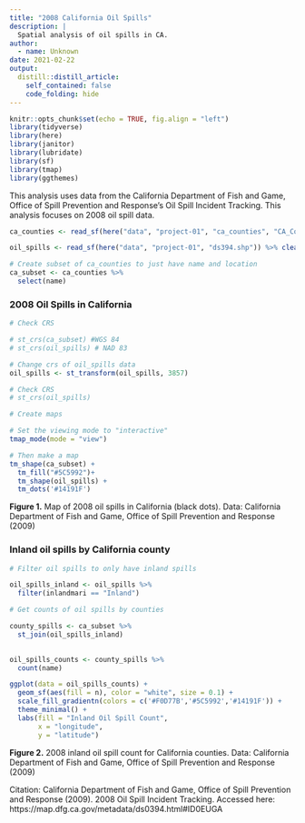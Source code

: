 ```yaml
---
title: "2008 California Oil Spills"
description: |
  Spatial analysis of oil spills in CA.
author:
  - name: Unknown
date: 2021-02-22
output:
  distill::distill_article:
    self_contained: false
    code_folding: hide
---
```


```r
knitr::opts_chunk$set(echo = TRUE, fig.align = "left")
library(tidyverse)
library(here)
library(janitor)
library(lubridate)
library(sf)
library(tmap)
library(ggthemes)
```

This analysis uses data from the California Department of Fish and Game, Office of Spill Prevention and Response's Oil Spill Incident Tracking. This analysis focuses on 2008 oil spill data. 

```r
ca_counties <- read_sf(here("data", "project-01", "ca_counties", "CA_Counties_TIGER2016.shp")) %>%  clean_names()

oil_spills <- read_sf(here("data", "project-01", "ds394.shp")) %>% clean_names()

# Create subset of ca_counties to just have name and location
ca_subset <- ca_counties %>% 
  select(name)
```

### 2008 Oil Spills in California

```r
# Check CRS

# st_crs(ca_subset) #WGS 84
# st_crs(oil_spills) # NAD 83

# Change crs of oil_spills data
oil_spills <- st_transform(oil_spills, 3857)

# Check CRS
# st_crs(oil_spills)

```

```r
# Create maps

# Set the viewing mode to "interactive"
tmap_mode(mode = "view")

# Then make a map
tm_shape(ca_subset) +
  tm_fill("#5C5992")+ 
  tm_shape(oil_spills) +
  tm_dots('#14191F')

```
**Figure 1.** Map of 2008 oil spills in California (black dots). Data: California Department of Fish and Game, Office of Spill Prevention and Response (2009)

### Inland oil spills by California county

```r
# Filter oil spills to only have inland spills

oil_spills_inland <- oil_spills %>% 
  filter(inlandmari == "Inland")

# Get counts of oil spills by counties

county_spills <- ca_subset %>% 
  st_join(oil_spills_inland)
  
```

```r
oil_spills_counts <- county_spills %>% 
  count(name)

ggplot(data = oil_spills_counts) +
  geom_sf(aes(fill = n), color = "white", size = 0.1) +
  scale_fill_gradientn(colors = c('#F0D77B','#5C5992','#14191F')) +
  theme_minimal() +
  labs(fill = "Inland Oil Spill Count",
       x = "longitude",
       y = "latitude")

```
**Figure 2.** 2008 inland oil spill count for California counties. Data: California Department of Fish and Game, Office of Spill Prevention and Response (2009)

Citation: California Department of Fish and Game, Office of Spill Prevention and Response (2009). 2008 Oil Spill Incident Tracking. Accessed here: https://map.dfg.ca.gov/metadata/ds0394.html#ID0EUGA


